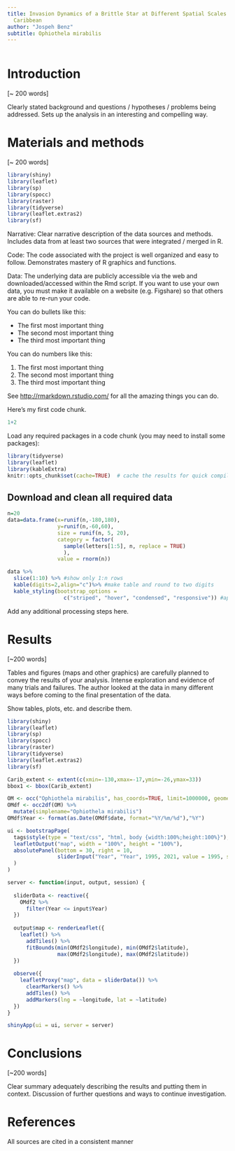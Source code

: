 ```yaml
---
title: Invasion Dynamics of a Brittle Star at Different Spatial Scales across the
  Caribbean
author: "Jospeh Benz"
subtitle: Ophiothela mirabilis
---
```



```r
```


# Introduction

[~ 200 words]

Clearly stated background and questions / hypotheses / problems being addressed. Sets up the analysis in an interesting and compelling way.

# Materials and methods

[~ 200 words]

```r
library(shiny)
library(leaflet)
library(sp)
library(spocc)
library(raster)
library(tidyverse)
library(leaflet.extras2)
library(sf)
```

Narrative: Clear narrative description of the data sources and methods. Includes data from at least two sources that were integrated / merged in R.

Code: The code associated with the project is well organized and easy to follow. Demonstrates mastery of R graphics and functions.

Data: The underlying data are publicly accessible via the web and downloaded/accessed within the Rmd script. If you want to use your own data, you must make it available on a website (e.g. Figshare) so that others are able to re-run your code.

You can do bullets like this:

* The first most important thing
* The second most important thing
* The third most important thing

You can do numbers like this:

1. The first most important thing
2. The second most important thing
3. The third most important thing

See [http://rmarkdown.rstudio.com/](http://rmarkdown.rstudio.com/) for all the amazing things you can do.


Here's my first code chunk.
```r
1+2
```

Load any required packages in a code chunk (you may need to install some packages):

```r
library(tidyverse)
library(leaflet)
library(kableExtra)
knitr::opts_chunk$set(cache=TRUE)  # cache the results for quick compiling
```

## Download and clean all required data
```r
n=20
data=data.frame(x=runif(n,-180,180),
                y=runif(n,-60,60),
                size = runif(n, 5, 20),
                category = factor(
                  sample(letters[1:5], n, replace = TRUE)
                  ),
                value = rnorm(n))
```

```r
data %>% 
  slice(1:10) %>% #show only 1:n rows
  kable(digits=2,align="c")%>% #make table and round to two digits
  kable_styling(bootstrap_options = 
                  c("striped", "hover", "condensed", "responsive")) #apply other formatting
```

Add any additional processing steps here.

# Results

[~200 words]

Tables and figures (maps and other graphics) are carefully planned to convey the results of your analysis. Intense exploration and evidence of many trials and failures. The author looked at the data in many different ways before coming to the final presentation of the data.

Show tables, plots, etc. and describe them.

```r
library(shiny)
library(leaflet)
library(sp)
library(spocc)
library(raster)
library(tidyverse)
library(leaflet.extras2)
library(sf)
```
```r
Carib_extent <- extent(c(xmin=-130,xmax=-17,ymin=-26,ymax=33))
bbox1 <- bbox(Carib_extent)

OM <- occ("Ophiothela mirabilis", has_coords=TRUE, limit=1000000, geometry=bbox1)
OMdf <- occ2df(OM) %>%
  mutate(simplename="Ophiothela mirabilis")
OMdf$Year <- format(as.Date(OMdf$date, format="%Y/%m/%d"),"%Y")  
```
```r
ui <- bootstrapPage(
  tags$style(type = "text/css", "html, body {width:100%;height:100%}"),
  leafletOutput("map", width = "100%", height = "100%"),
  absolutePanel(bottom = 30, right = 10,
                sliderInput("Year", "Year", 1995, 2021, value = 1995, step = 1, sep = "")
  )
)

server <- function(input, output, session) {
  
  sliderData <- reactive({
    OMdf2 %>%
      filter(Year <= input$Year)
  })
  
  output$map <- renderLeaflet({
    leaflet() %>%
      addTiles() %>%
      fitBounds(min(OMdf2$longitude), min(OMdf2$latitude),
                max(OMdf2$longitude), max(OMdf2$latitude))
  })
  
  observe({
    leafletProxy("map", data = sliderData()) %>%
      clearMarkers() %>%
      addTiles() %>%
      addMarkers(lng = ~longitude, lat = ~latitude)
  })
}

shinyApp(ui = ui, server = server)
```

# Conclusions

[~200 words]

Clear summary adequately describing the results and putting them in context. Discussion of further questions and ways to continue investigation.

# References

All sources are cited in a consistent manner


